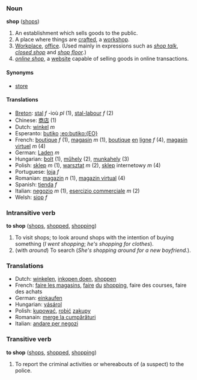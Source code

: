 ===Noun===
'''shop''' ([[shops]])

#An establishment which sells goods to the public.
#A place where things are [[craft]]ed, a [[workshop]].
#[[Workplace]], [[office]].  (Used mainly in expressions such as ''[[shop talk]]'', ''[[closed shop]]'' and ''[[shop floor]]''.)
#''[[online shop]]'', a [[website]] capable of selling goods in online transactions.

====Synonyms====
*[[store]]

====Translations====
*[[Breton]]: [[stal]] ''f'' -ioù ''pl'' (1), [[stal-labour]] ''f'' (2)
*Chinese: [[商店]] (1)
*Dutch: [[winkel]] ''m''
*Esperanto: [[butiko]] [[:eo:butiko:{EO}]]
*French: [[boutique]] ''f'' (1), [[magasin]] ''m'' (1), [[boutique]] [[en]] [[ligne]] ''f'' (4), [[magasin]] [[virtuel]] ''m'' (4)
*German: [[Laden]] ''m''
*Hungarian: [[bolt]] (1), [[műhely]] (2), [[munkahely]] (3)
*Polish: [[sklep]] ''m'' (1), [[warsztat]] ''m'' (2), [[sklep]] internetowy ''m'' (4)
*Portuguese: [[loja]] ''f''
*Romanian: [[magazin]] ''n'' (1), [[magazin virtual]] (4)
*Spanish: [[tienda]] ''f''
*Italian: [[negozio]] ''m'' (1), [[esercizio commerciale]] ''m'' (2)
*Welsh: [[siop]] ''f''

===Intransitive verb===
'''to shop''' ([[shops]], [[shopped]], [[shopping]])

#To visit shops; to look around shops with the intention of buying something (''I went shopping''; ''he's shopping for clothes'').
#(with ''around'') To search (''She's shopping around for a new boyfriend.'').

===Translations===
*Dutch: [[winkelen]], [[inkopen doen]], [[shoppen]]
*French: [[faire les magasins]], [[faire]] [[du]] [[shopping]], faire des courses, faire des achats
*German: [[einkaufen]]
*Hungarian: [[vásárol]]
*Polish: [[kupować]], [[robić]] [[zakup]]y
*Romanain: [[merge la cumpărături]]
*Italian: [[andare per negozi]]

===Transitive verb===
'''to shop''' ([[shops]], [[shopped]], [[shopping]])

#To report the criminal activities or whereabouts of (a suspect) to the police.